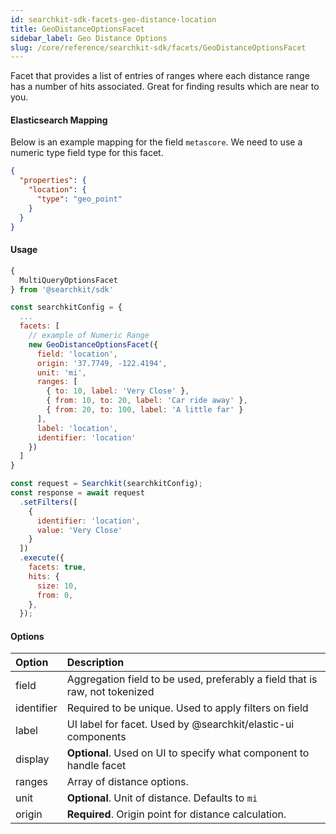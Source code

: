 ```yaml
---
id: searchkit-sdk-facets-geo-distance-location
title: GeoDistanceOptionsFacet
sidebar_label: Geo Distance Options
slug: /core/reference/searchkit-sdk/facets/GeoDistanceOptionsFacet
---
```


Facet that provides a list of entries of ranges where each distance range has a number of hits associated. Great for finding results which are near to you.

#### Elasticsearch Mapping

Below is an example mapping for the field `metascore`. We need to use a numeric type field type for this facet.

```json
{
  "properties": {
    "location": {
      "type": "geo_point"
    }
  }
}
```

#### Usage

```javascript
{
  MultiQueryOptionsFacet
} from '@searchkit/sdk'

const searchkitConfig = {
  ...
  facets: [
    // example of Numeric Range
    new GeoDistanceOptionsFacet({
      field: 'location',
      origin: '37.7749, -122.4194',
      unit: 'mi',
      ranges: [
        { to: 10, label: 'Very Close' },
        { from: 10, to: 20, label: 'Car ride away' },
        { from: 20, to: 100, label: 'A little far' }
      ],
      label: 'location',
      identifier: 'location'
    })
  ]
}

const request = Searchkit(searchkitConfig);
const response = await request
  .setFilters([
    {
      identifier: 'location',
      value: 'Very Close'
    }
  ])
  .execute({
    facets: true,
    hits: {
      size: 10,
      from: 0,
    },
  });
```

#### Options

| Option | Description |
| :-- | :-- |
| field | Aggregation field to be used, preferably a field that is raw, not tokenized |
| identifier | Required to be unique. Used to apply filters on field |
| label | UI label for facet. Used by @searchkit/elastic-ui components |
| display | **Optional**. Used on UI to specify what component to handle facet |
| ranges | Array of distance options. |
| unit | **Optional**. Unit of distance. Defaults to `mi` |
| origin | **Required**. Origin point for distance calculation. |
